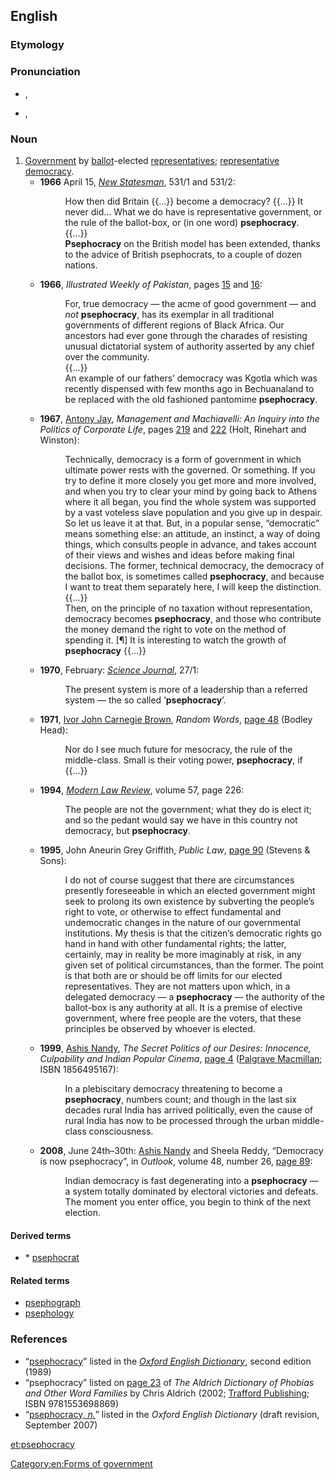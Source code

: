 ==English==

===Etymology===
{{affix|en|pseph-|-o-|-cracy}}

===Pronunciation===
* {{a|RP}} {{enPR|psĭfŏʹkrəsi|psēfŏʹkrəsi|psĕfŏʹkrəsi}}, {{IPA|/psɪˈfɒkɹəsi/|/psiːˈfɒkɹəsi/|/psɛˈfɒkɹəsi/|lang=en}}
* {{a|US}} {{enPR|psēfŏʹkrəsi}}, {{IPA|/psiˈfɑkɹəsi/|lang=en}}

===Noun===
{{en-noun|-|psephocracies}}

# [[government|Government]] by [[ballot]]-elected [[representative]]s; [[representative democracy]]. {{non-gloss definition|Often contrasted with [[democracy]], with which it is unfavourably compared for its lack of [[demotic]] participation in the political [[process]] outside of [[election]]s.}}
#* '''1966''' April 15, ''[[w:New Statesman|New Statesman]]'', 531/1 and 531/2:
#*: How then did Britain {{...}} become a democracy? {{...}} It never did... What we do have is representative government, or the rule of the ballot-box, or (in one word) '''psephocracy'''.
#*: {{...}}
#*: '''Psephocracy''' on the British model has been extended, thanks to the advice of British psephocrats, to a couple of dozen nations.
#* '''1966''', ''Illustrated Weekly of Pakistan'', pages [http://books.google.co.uk/books?lr=&ei=BwqJS_D_DpbqyASqyPXtDQ&cd=10&num=100&as_brr=0&id=D-ANAQAAIAAJ&dq=%22psephocracy%22&q=%22psephocracy+has+its+exemplar%22 15] and [http://books.google.co.uk/books?lr=&ei=BwqJS_D_DpbqyASqyPXtDQ&cd=10&num=100&as_brr=0&id=D-ANAQAAIAAJ&dq=%22psephocracy%22&q=%22pantomime+psephocracy%22 16]:
#*: For, true democracy — the acme of good government — and ''not'' '''psephocracy''', has its exemplar in all traditional governments of different regions of Black Africa. Our ancestors had ever gone through the charades of resisting unusual dictatorial system<!-- [sic] --> of authority asserted by any chief over the community.
#*: {{...}}
#*: An example of our fathers’ democracy was Kgotla which was recently dispensed with few<!-- [sic] --> months ago in Bechuanaland to be replaced with the old fashioned pantomime '''psephocracy'''.
#* '''1967''', [[w:Antony Jay|Antony Jay]], ''Management and Machiavelli: An Inquiry into the Politics of Corporate Life'', pages [http://books.google.co.uk/books?lr=&ei=BwqJS_D_DpbqyASqyPXtDQ&cd=1&num=100&as_brr=0&id=2_FAAAAAIAAJ&dq=%22psephocracy%22&q=%22called+psephocracy%22 219] and [http://books.google.co.uk/books?lr=&ei=BwqJS_D_DpbqyASqyPXtDQ&cd=1&num=100&as_brr=0&id=2_FAAAAAIAAJ&dq=%22psephocracy%22&q=%22democracy+becomes+psephocracy%22+%22growth+of+psephocracy%22 222] (Holt, Rinehart and Winston):
#*: Technically, democracy is a form of government in which ultimate power rests with the governed. Or something. If you try to define it more closely you get more and more involved, and when you try to clear your mind by going back to Athens where it all began, you find the whole system was supported by a vast voteless slave population and you give up in despair. So let us leave it at that. But, in a popular sense, “democratic” means something else: an attitude, an instinct, a way of doing things, which consults people in advance, and takes account of their views and wishes and ideas before making final decisions. The former, technical democracy, the democracy of the ballot box, is sometimes called '''psephocracy''', and because I want to treat them separately here, I will keep the distinction.
#*: {{...}}
#*: Then, on the principle of no taxation without representation, democracy becomes '''psephocracy''', and those who contribute the money demand the right to vote on the method of spending it. [¶] It is interesting to watch the growth of '''psephocracy''' {{...}}
#* '''1970''', February: ''[http://catalogue.nla.gov.au/Record/2298705 Science Journal]'', 27/1:
#*: The present system<!-- (of government) --> is more of a leadership than a referred system — the so called ‘'''psephocracy'''’.
#* '''1971''', [[w:Ivor Brown|Ivor John Carnegie Brown]], ''Random Words'', [http://books.google.co.uk/books?id=YD8oAAAAMAAJ&q=%22psephocracy%22&dq=%22psephocracy%22&lr=&num=100&as_brr=0&ei=BwqJS_D_DpbqyASqyPXtDQ&cd=9 page 48] (Bodley Head):
#*: Nor do I see much future for mesocracy, the rule of the middle-class. Small is their voting power, '''psephocracy''', if {{...}}
#* '''1994''', ''[[w:Modern Law Review|Modern Law Review]]'', volume 57, page 226:
#*: The people are not the government; what they do is elect it; and so the pedant would say we have in this country not democracy, but '''psephocracy'''.
#* '''1995''', John Aneurin Grey Griffith, ''Public Law'', [http://books.google.co.uk/books?id=F8VsAAAAIAAJ&q=%22psephocracy%22&dq=%22psephocracy%22&lr=&num=100&as_brr=0&ei=BwqJS_D_DpbqyASqyPXtDQ&cd=6 page 90] (Stevens & Sons):
#*: I do not of course suggest that there are circumstances presently foreseeable in which an elected government might seek to prolong its own existence by subverting the people’s right to vote, or otherwise to effect fundamental and undemocratic changes in the nature of our governmental institutions. My thesis is that the citizen’s democratic rights go hand in hand with other fundamental rights; the latter, certainly, may in reality be more imaginably at risk, in any given set of political circumstances, than the former. The point is that both are or should be off limits for our elected representatives. They are not matters upon which, in a delegated democracy — a '''psephocracy''' — the authority of the ballot-box is any authority at all. It is a premise of elective government, where free people are the voters, that these principles be observed by whoever is elected.
#* '''1999''', [[w:Ashis Nandy|Ashis Nandy]], ''The Secret Politics of our Desires: Innocence, Culpability and Indian Popular Cinema'', [http://books.google.co.uk/books?id=5-mFd5pfgNsC&pg=PA4&dq=%22psephocracy%22&lr=&num=100&as_brr=0&ei=BwqJS_D_DpbqyASqyPXtDQ&cd=5#v=onepage&q=%22psephocracy%22&f=false page 4] ([http://www.palgrave-usa.com/catalog/product.aspx?isbn=1856495167 Palgrave Macmillan]; ISBN 1856495167):
#*: In a plebiscitary democracy threatening to become a '''psephocracy''', numbers count; and though in the last six decades rural India has arrived politically, even the cause of rural India has now to be processed through the urban middle-class consciousness.
#* '''2008''', June 24th–30th: [[w:Ashis Nandy|Ashis Nandy]] and Sheela Reddy, “Democracy is now psephocracy”, in ''Outlook'', volume 48, number 26, [http://books.google.co.uk/books?id=WTEEAAAAMBAJ&pg=PT24&dq=%22psephocracy%22&lr=&num=100&as_brr=0&ei=BwqJS_D_DpbqyASqyPXtDQ&cd=2#v=onepage&q=%22psephocracy%22&f=false page 89]:
#*: Indian democracy is fast degenerating into a '''psephocracy''' — a system totally dominated by electoral victories and defeats. The moment you enter office, you begin to think of the next election.

====Derived terms====
* * [[Citations:psephocrat|psephocrat]] {{qualifier|[[Wiktionary:Criteria for inclusion#Attestation|insufficient attestation]]}}<!-- listed in the OED: http://dictionary.oed.com/cgi/entry/30008280 -->

====Related terms====
* [[psephograph]] {{qualifier|rare}}
* [[psephology]]

===References===
* “[http://ed2.oed.com/cgi/display/00191402 psephocracy]” listed in the ''[[w:Oxford English Dictionary|Oxford English Dictionary]]'', second edition (1989)
* “psephocracy” listed on [http://books.google.co.uk/books?id=JKuyXm1h-zoC&pg=PA23&dq=%22psephocracy+voting%3B+a+constitution+determined+by+voting%22&lr=&num=100&as_brr=0&ei=JEmJS_CGOZ28M_3QxPgO&cd=1#v=onepage&q=%22psephocracy%20voting%3B%20a%20constitution%20determined%20by%20voting%22&f=false page 23] of ''The Aldrich Dictionary of Phobias and Other Word Families'' by Chris Aldrich (2002; [http://www.trafford.com/Bookstore/BookDetail.aspx?Book=177281 Trafford Publishing]; ISBN 9781553698869)
* “[http://dictionary.oed.com/cgi/entry/50191398 psephocracy, ''n.'']” listed in the ''Oxford English Dictionary'' (draft revision, September 2007)

[[Category:en:Forms of government]]

[[et:psephocracy]]